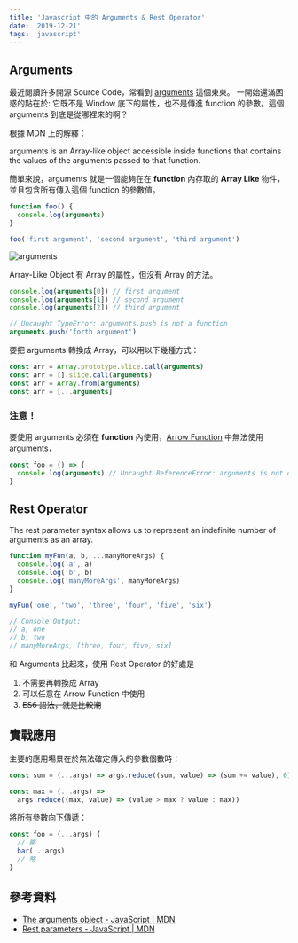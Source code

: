 ```yaml
---
title: 'Javascript 中的 Arguments & Rest Operator'
date: '2019-12-21'
tags: 'javascript'
---
```


## Arguments

最近閱讀許多開源 Source Code，常看到 [arguments](https://developer.mozilla.org/en-US/docs/Web/JavaScript/Reference/Functions/arguments) 這個東東。
一開始還滿困惑的點在於: 它既不是 Window 底下的屬性，也不是傳進 function 的參數。這個 arguments 到底是從哪裡來的啊？

根據 MDN 上的解釋：

arguments is an Array-like object accessible inside functions that contains the values of the arguments passed to that function.

簡單來說，arguments 就是一個能夠在在 **function** 內存取的 **Array Like** 物件，並且包含所有傳入這個 function 的參數值。

```js
function foo() {
  console.log(arguments)
}

foo('first argument', 'second argument', 'third argument')
```

![arguments](../images/arguments/001.png)

Array-Like Object 有 Array 的屬性，但沒有 Array 的方法。

```js
console.log(arguments[0]) // first argument
console.log(arguments[1]) // second argument
console.log(arguments[2]) // third argument

// Uncaught TypeError: arguments.push is not a function
arguments.push('forth argument')
```

要把 arguments 轉換成 Array，可以用以下幾種方式：

```js
const arr = Array.prototype.slice.call(arguments)
const arr = [].slice.call(arguments)
const arr = Array.from(arguments)
const arr = [...arguments]
```

### 注意！

要使用 arguments 必須在 **function** 內使用，[Arrow Function](https://developer.mozilla.org/en-US/docs/Web/JavaScript/Reference/Functions/Arrow_functions) 中無法使用 arguments，

```js
const foo = () => {
  console.log(arguments) // Uncaught ReferenceError: arguments is not defined
}
```

## Rest Operator

The rest parameter syntax allows us to represent an indefinite number of arguments as an array.

```js
function myFun(a, b, ...manyMoreArgs) {
  console.log('a', a)
  console.log('b', b)
  console.log('manyMoreArgs', manyMoreArgs)
}

myFun('one', 'two', 'three', 'four', 'five', 'six')

// Console Output:
// a, one
// b, two
// manyMoreArgs, [three, four, five, six]
```

和 Arguments 比起來，使用 Rest Operator 的好處是

1. 不需要再轉換成 Array
2. 可以任意在 Arrow Function 中使用
3. ~~ES6 語法，就是比較潮~~

## 實戰應用

主要的應用場景在於無法確定傳入的參數個數時：

```js
const sum = (...args) => args.reduce((sum, value) => (sum += value), 0)

const max = (...args) =>
  args.reduce((max, value) => (value > max ? value : max))
```

將所有參數向下傳遞：

```js
const foo = (...args) {
  // 略
  bar(...args)
  // 略
}
```

## 參考資料

- [The arguments object - JavaScript | MDN](https://developer.mozilla.org/en-US/docs/Web/JavaScript/Reference/Functions/arguments)
- [Rest parameters - JavaScript | MDN](https://developer.mozilla.org/en-US/docs/Web/JavaScript/Reference/Functions/rest_parameters)
